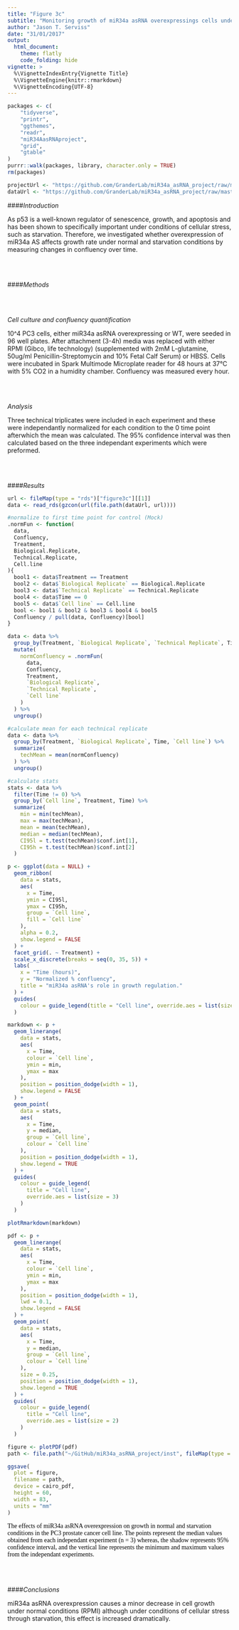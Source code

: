 ```yaml
---
title: "Figure 3c"
subtitle: "Monitoring growth of miR34a asRNA overexpressings cells under conditions of starvation"
author: "Jason T. Serviss"
date: "31/01/2017"
output:
  html_document:
    theme: flatly
    code_folding: hide
vignette: >
  %\VignetteIndexEntry{Vignette Title}
  %\VignetteEngine{knitr::rmarkdown}
  %\VignetteEncoding{UTF-8}
---
```


<style> 
.caption { 
  color: Black; 
  font-family: "Times New Roman", Times, serif;
  font-size: 1.0em; 
}
</style>

```r

packages <- c(
    "tidyverse",
    "printr",
    "ggthemes",
    "readr",
    "miR34AasRNAproject",
    "grid",
    "gtable"
)
purrr::walk(packages, library, character.only = TRUE)
rm(packages)

```

```r

projectUrl <- "https://github.com/GranderLab/miR34a_asRNA_project/raw/master/inst"
dataUrl <- "https://github.com/GranderLab/miR34a_asRNA_project/raw/master/"

```

####_Introduction_

As p53 is a well-known regulator of senescence, growth, and apoptosis and has been shown to specifically important under conditions of cellular stress, such as starvation. Therefore, we investigated whether overexpression of miR34a AS affects growth rate under normal and starvation conditions by measuring changes in confluency over time.

<br></br>

####_Methods_

<br></br>

_Cell culture and confluency quantification_

10^4 PC3 cells, either miR34a asRNA overexpressing or WT, were seeded in 96 well plates. After attachment (3-4h) media was replaced with either RPMI (Gibco, life technology) (supplemented with 2mM L-glutamine, 50ug/ml Penicillin-Streptomycin and 10% Fetal Calf Serum) or HBSS. Cells were incubated in Spark Multimode Microplate reader for 48 hours at 37°C with 5% CO2 in a humidity chamber. Confluency was measured every hour. 

<br></br>

_Analysis_

Three technical triplicates were included in each experiment and these were independantly normalized for each condition to the 0 time point afterwhich the mean was calculated. The 95% confidence interval was then calculated based on the three independant experiments which were preformed.

<br></br>

####_Results_

```r

url <- fileMap(type = "rds")["figure3c"][[1]]
data <- read_rds(gzcon(url(file.path(dataUrl, url))))

#normalize to first time point for control (Mock)
.normFun <- function(
  data,
  Confluency,
  Treatment,
  Biological.Replicate,
  Technical.Replicate,
  Cell.line
){
  bool1 <- data$Treatment == Treatment
  bool2 <- data$`Biological Replicate` == Biological.Replicate
  bool3 <- data$`Technical Replicate` == Technical.Replicate
  bool4 <- data$Time == 0
  bool5 <- data$`Cell line` == Cell.line
  bool <- bool1 & bool2 & bool3 & bool4 & bool5
  Confluency / pull(data, Confluency)[bool]
}

data <- data %>%
  group_by(Treatment, `Biological Replicate`, `Technical Replicate`, Time, `Cell line`) %>%
  mutate(
    normConfluency = .normFun(
      data,
      Confluency,
      Treatment,
      `Biological Replicate`,
      `Technical Replicate`,
      `Cell line`
    )
  ) %>%
  ungroup()

#calculate mean for each technical replicate
data <- data %>%
  group_by(Treatment, `Biological Replicate`, Time, `Cell line`) %>%
  summarize(
    techMean = mean(normConfluency)
  ) %>%
  ungroup()

#calculate stats
stats <- data %>%
  filter(Time != 0) %>%
  group_by(`Cell line`, Treatment, Time) %>%
  summarize(
    min = min(techMean),
    max = max(techMean),
    mean = mean(techMean),
    median = median(techMean),
    CI95l = t.test(techMean)$conf.int[1],
    CI95h = t.test(techMean)$conf.int[2]
  )

```

```r

p <- ggplot(data = NULL) +
  geom_ribbon(
    data = stats,
    aes(
      x = Time,
      ymin = CI95l, 
      ymax = CI95h, 
      group = `Cell line`,
      fill = `Cell line`
    ), 
    alpha = 0.2,
    show.legend = FALSE
  ) +
  facet_grid(. ~ Treatment) +
  scale_x_discrete(breaks = seq(0, 35, 5)) +
  labs(
    x = "Time (hours)", 
    y = "Normalized % confluency",
    title = "miR34a asRNA's role in growth regulation."
  ) + 
  guides(
    colour = guide_legend(title = "Cell line", override.aes = list(size = 3))
  )

markdown <- p +
  geom_linerange(
    data = stats,
    aes(
      x = Time,
      colour = `Cell line`,
      ymin = min,
      ymax = max
    ), 
    position = position_dodge(width = 1),
    show.legend = FALSE
  ) + 
  geom_point(
    data = stats,
    aes(
      x = Time, 
      y = median,
      group = `Cell line`,
      colour = `Cell line`
    ), 
    position = position_dodge(width = 1),
    show.legend = TRUE
  ) + 
  guides(
    colour = guide_legend(
      title = "Cell line", 
      override.aes = list(size = 3)
    )
  )

plotRmarkdown(markdown)

pdf <- p +
  geom_linerange(
    data = stats,
    aes(
      x = Time,
      colour = `Cell line`,
      ymin = min,
      ymax = max
    ), 
    position = position_dodge(width = 1),
    lwd = 0.1,
    show.legend = FALSE
  ) + 
  geom_point(
    data = stats,
    aes(
      x = Time, 
      y = median,
      group = `Cell line`,
      colour = `Cell line`
    ), 
    size = 0.25,
    position = position_dodge(width = 1),
    show.legend = TRUE
  ) + 
  guides(
    colour = guide_legend(
      title = "Cell line", 
      override.aes = list(size = 2)
    )
  )

figure <- plotPDF(pdf)
path <- file.path("~/GitHub/miR34a_asRNA_project/inst", fileMap(type = "pdf")["figure3c"][[1]])

ggsave(
  plot = figure,
  filename = path,
  device = cairo_pdf,
  height = 60,
  width = 83,
  units = "mm"
)
```

<div class="caption">
The effects of miR34a asRNA overexpression on growth in normal and starvation conditions in the PC3 prostate cancer cell line. The points represent the median values obtained from each independant experiment (n = 3) whereas, the shadow represents 95% confidence interval, and the vertical line represents the minimum and maximum values from the independant experiments.
</div>

<br></br>

####_Conclusions_

miR34a asRNA overexpression causes a minor decrease in cell growth under normal conditions (RPMI) although under conditions of cellular stress through starvation, this effect is increased dramatically. 

<br></br><br></br>
